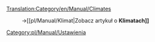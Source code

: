 [[Translation:Category/en/Manual/Climates]]
:→[[pl/Manual/Klimat|Zobacz artykuł o '''Klimatach]]'''

[[Category:pl/Manual/Ustawienia]]